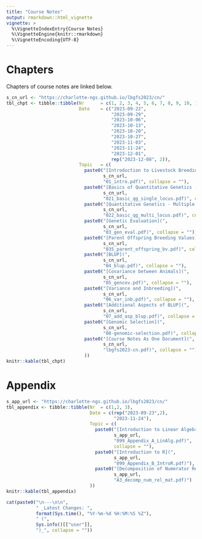 ```yaml
---
title: "Course Notes"
output: rmarkdown::html_vignette
vignette: >
  %\VignetteIndexEntry{Course Notes}
  %\VignetteEngine{knitr::rmarkdown}
  %\VignetteEncoding{UTF-8}
---
```


# Chapters

Chapters of course notes are linked below.

```r
s_cn_url <- "https://charlotte-ngs.github.io/lbgfs2023/cn/"
tbl_chpt <- tibble::tibble(Nr      = c(1, 2, 3, 4, 5, 6, 7, 8, 9, 10, 11),
                           Date    = c("2023-09-22",
                                       "2023-09-29",
                                       "2023-10-06",
                                       "2023-10-13",
                                       "2023-10-20",
                                       "2023-10-27",
                                       "2023-11-03",
                                       "2023-11-24",
                                       "2023-12-01",
                                       rep("2023-12-08", 2)),
                           Topic   = c(
                             paste0("[Introduction to Livestock Breeding and Genomics](", 
                                    s_cn_url, 
                                    "01_intro.pdf)", collapse = ""),
                             paste0("[Basics of Quantitative Genetics - Single Locus](", 
                                    s_cn_url, 
                                    "021_basic_qg_single_locus.pdf)", collapse = ""),
                             paste0("[Quantitative Genetics - Multiple Loci](",
                                    s_cn_url,
                                    "022_basic_qg_multi_locus.pdf)", collapse = ""),
                             paste0("[Genetic Evaluation](",
                                    s_cn_url,
                                    "03_gen_eval.pdf)", collapse = ""),
                             paste0("[Parent Offspring Breeding Values](",
                                    s_cn_url,
                                    "035_parent_offspring_bv.pdf)", collapse = ""),
                             paste0("[BLUP](", 
                                    s_cn_url,
                                    "04_blup.pdf)", collapse = ""),
                             paste0("[Covariance between Animals](",
                                    s_cn_url,
                                    "05_gencov.pdf)", collapse = ""),
                             paste0("[Variance and Inbreeding](",
                                    s_cn_url,
                                    "06_var_inb.pdf)", collapse = ""),
                             paste0("[Additional Aspects of BLUP](",
                                    s_cn_url,
                                    "07_add_asp_blup.pdf)", collapse = ""),
                             paste0("[Genomic Selection](",
                                    s_cn_url,
                                    "08-genomic-selection.pdf)", collapse = ""),
                             paste0("[Course Notes As One Document](",
                                    s_cn_url,
                                    "lbgfs2023-cn.pdf)", collapse = "")
                             ))
knitr::kable(tbl_chpt)
```

# Appendix

```r
s_app_url <- "https://charlotte-ngs.github.io/lbgfs2023/cn/"
tbl_appendix <- tibble::tibble(Nr  = c(1,2, 3),
                               Date = c(rep("2023-09-23",2),
                                        "2023-11-24"),
                               Topic = c(
                                 paste0("[Introduction to Linear Algebra](", 
                                        s_app_url, 
                                        "099_Appendix_A_LinAlg.pdf)", 
                                        collapse = ""),
                                 paste0("[Introduction to R](", 
                                        s_app_url, 
                                        "099_Appendix_B_IntroR.pdf)"),
                                 paste0("[Decomposition of Numerator Relationship Matrix](",
                                        s_app_url,
                                        "A3_decomp_num_rel_mat.pdf)")
                               ))
knitr::kable(tbl_appendix)
```


```r
cat(paste0("\n---\n\n", 
           " _Latest Changes: ", 
           format(Sys.time(), "%Y-%m-%d %H:%M:%S %Z"), 
           " (", 
           Sys.info()[["user"]], 
           ")_", collapse = ""))
```


